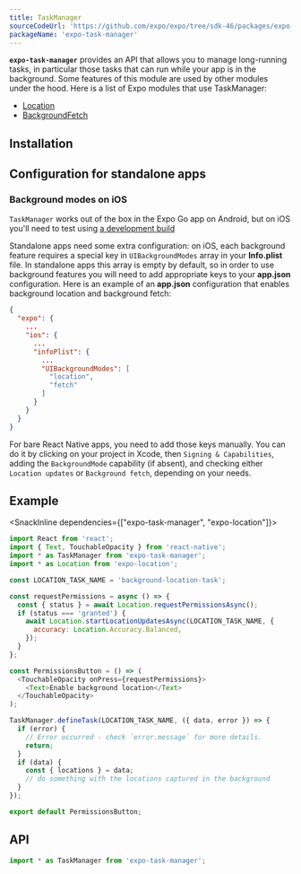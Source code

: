 ```yaml
---
title: TaskManager
sourceCodeUrl: 'https://github.com/expo/expo/tree/sdk-46/packages/expo-task-manager'
packageName: 'expo-task-manager'
---
```



**`expo-task-manager`** provides an API that allows you to manage long-running tasks, in particular those tasks that can run while your app is in the background.
Some features of this module are used by other modules under the hood. Here is a list of Expo modules that use TaskManager:

- [Location](location.mdx)
- [BackgroundFetch](background-fetch.mdx)

<PlatformsSection android emulator ios simulator />

## Installation

<APIInstallSection />

## Configuration for standalone apps

### Background modes on iOS

`TaskManager` works out of the box in the Expo Go app on Android, but on iOS you'll need to test using [a development build](/develop/development-builds/introduction/)

Standalone apps need some extra configuration: on iOS, each background feature requires a special key in `UIBackgroundModes` array in your **Info.plist** file. In standalone apps this array is empty by default, so in order to use background features you will need to add appropriate keys to your **app.json** configuration.
Here is an example of an **app.json** configuration that enables background location and background fetch:

```json
{
  "expo": {
    ...
    "ios": {
      ...
      "infoPlist": {
        ...
        "UIBackgroundModes": [
          "location",
          "fetch"
        ]
      }
    }
  }
}
```

For bare React Native apps, you need to add those keys manually. You can do it by clicking on your project in Xcode, then `Signing & Capabilities`, adding the `BackgroundMode` capability (if absent), and checking either `Location updates` or `Background fetch`, depending on your needs.

## Example

<SnackInline dependencies={["expo-task-manager", "expo-location"]}>

```javascript
import React from 'react';
import { Text, TouchableOpacity } from 'react-native';
import * as TaskManager from 'expo-task-manager';
import * as Location from 'expo-location';

const LOCATION_TASK_NAME = 'background-location-task';

const requestPermissions = async () => {
  const { status } = await Location.requestPermissionsAsync();
  if (status === 'granted') {
    await Location.startLocationUpdatesAsync(LOCATION_TASK_NAME, {
      accuracy: Location.Accuracy.Balanced,
    });
  }
};

const PermissionsButton = () => (
  <TouchableOpacity onPress={requestPermissions}>
    <Text>Enable background location</Text>
  </TouchableOpacity>
);

TaskManager.defineTask(LOCATION_TASK_NAME, ({ data, error }) => {
  if (error) {
    // Error occurred - check `error.message` for more details.
    return;
  }
  if (data) {
    const { locations } = data;
    // do something with the locations captured in the background
  }
});

export default PermissionsButton;
```

</SnackInline>

## API

```js
import * as TaskManager from 'expo-task-manager';
```

<APISection packageName="expo-task-manager" apiName="TaskManager" />
